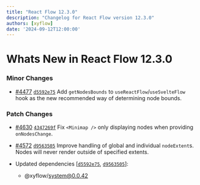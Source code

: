```yaml
---
title: "React Flow 12.3.0"
description: "Changelog for React Flow version 12.3.0"
authors: [xyflow]
date: '2024-09-12T12:00:00'
---
```

# Whats New in React Flow 12.3.0
### Minor Changes

-   [#4477](https://github.com/xyflow/xyflow/pull/4477) [`d5592e75`](https://github.com/xyflow/xyflow/commit/d5592e7508bc32d5ffc953844b1d42b9ec59b25b) Add `getNodesBounds` to `useReactFlow`/`useSvelteFlow` hook as the new recommended way of determining node bounds.

### Patch Changes

-   [#4630](https://github.com/xyflow/xyflow/pull/4630) [`4347269f`](https://github.com/xyflow/xyflow/commit/4347269f02488a24f411d083c409f5741cbf468e) Fix `<Minimap />` only displaying nodes when providing `onNodesChange`.

-   [#4572](https://github.com/xyflow/xyflow/pull/4572) [`d9563505`](https://github.com/xyflow/xyflow/commit/d9563505d8fb01862a3a6bae6e05dcea626c2e26) Improve handling of global and individual `nodeExtent`s. Nodes will never render outside of specified extents.

-   Updated dependencies \[[`d5592e75`](https://github.com/xyflow/xyflow/commit/d5592e7508bc32d5ffc953844b1d42b9ec59b25b), [`d9563505`](https://github.com/xyflow/xyflow/commit/d9563505d8fb01862a3a6bae6e05dcea626c2e26)]:
    -   @xyflow/system@0.0.42

